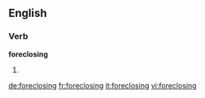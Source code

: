 ==English==

===Verb===
'''foreclosing'''

# {{present participle of|foreclose}}

[[de:foreclosing]]
[[fr:foreclosing]]
[[it:foreclosing]]
[[vi:foreclosing]]